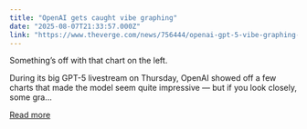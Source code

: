 ```yaml
---
title: "OpenAI gets caught vibe graphing"
date: "2025-08-07T21:33:57.000Z"
link: "https://www.theverge.com/news/756444/openai-gpt-5-vibe-graphing-chart-crime"
---
```


Something’s off with that chart on the left.	

During its big GPT-5 livestream on Thursday, OpenAI showed off a few charts that made the model seem quite impressive — but if you look closely, some gra...

[Read more](https://www.theverge.com/news/756444/openai-gpt-5-vibe-graphing-chart-crime)
